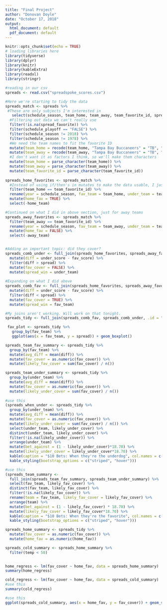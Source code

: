 ```yaml
---
title: "Final Project"
author: "Donovan Doyle"
date: "October 17, 2018"
output:
  html_document: default
  pdf_document: default
---
```


```r
knitr::opts_chunk$set(echo = TRUE)
# loading libraries here
library(tidyverse)
library(dplyr)
library(knitr)
library(kableExtra)
library(readxl)
library(stringr)

#reading in our csv
spreads <- read.csv("spreadspoke_scores.csv")
```



```r
#Here we're starting to tidy the data
spreads_match <- spreads %>%
 #These are only subjects I'm interested in
   select(schedule_season, team_home, team_away, team_favorite_id, spread_favorite, score_home, score_away, schedule_playoff, weather_temperature) %>%
  #Filtering out data we can't really use
  filter(!is.na(spread_favorite)) %>%
  filter(schedule_playoff == "FALSE") %>%
  filter(schedule_season != 2018) %>%
  filter(schedule_season != 1978) %>%
  #We need the team names to fit the favorite ID
  mutate(team_home = recode(team_home, "Tampa Bay Buccaneers" = "TB", "Arizona Cardinals" = "ARI", "Atlanta Falcons" = "ATL", "Baltimore Colts" = "IND", "Baltimore Ravens" = "BAL", "Buffalo Bills" = "BUF", "Carolina Panthers" = "CAR", "Chicago Bears" = "CHI", "Cincinnati Bengals" = "CIN", "Cleveland Browns" = "CLE", "Dallas Cowboys" = "DAL", "Denver Broncos" = "DEN", "Detroit Lions" = "DET", "Green Bay Packers" = "GB", "Houston Oilers" = "TEN", "Houston Texans" = "HOU", "Indianapolis Colts" = "IND", "Jacksonville Jaguars" = "JAX", "Kansas City Chiefs" = "KC", "Los Angeles Chargers" = "LAC", "Los Angeles Raiders" = "OAK", "Los Angeles Rams" = "LAR", "Miami Dolphins" = "MIA", "Minnesota Vikings" = "MIN", "New England Patriots" = "NE", "New Orleans Saints" = "NO", "New York Giants" = "NYG", "New York Jets" = "NYJ", "Oakland Raiders" = "OAK", "Philadelphia Eagles" = "PHI", "Phoenix Cardinals" = "ARI", "Pittsburgh Steelers" = "PIT", "San Diego Chargers" = "LAC", "San Francisco 49ers" = "SF", "Seattle Seahawks" = "SEA", "St. Louis Cardinals" = "ARI", "St. Louis Rams" = "LAR", "Tennessee Oilers" = "TEN", "Tennessee Titans" = "TEN", "Washington Redskins" = "WAS", .default = NULL)) %>%
  mutate(team_away = recode(team_away, "Tampa Bay Buccaneers" = "TB", "Arizona Cardinals" = "ARI", "Atlanta Falcons" = "ATL", "Baltimore Colts" = "IND", "Baltimore Ravens" = "BAL", "Buffalo Bills" = "BUF", "Carolina Panthers" = "CAR", "Chicago Bears" = "CHI", "Cincinnati Bengals" = "CIN", "Cleveland Browns" = "CLE", "Dallas Cowboys" = "DAL", "Denver Broncos" = "DEN", "Detroit Lions" = "DET", "Green Bay Packers" = "GB", "Houston Oilers" = "TEN", "Houston Texans" = "HOU", "Indianapolis Colts" = "IND", "Jacksonville Jaguars" = "JAX", "Kansas City Chiefs" = "KC", "Los Angeles Chargers" = "LAC", "Los Angeles Raiders" = "OAK", "Los Angeles Rams" = "LAR", "Miami Dolphins" = "MIA", "Minnesota Vikings" = "MIN", "New England Patriots" = "NE", "New Orleans Saints" = "NO", "New York Giants" = "NYG", "New York Jets" = "NYJ", "Oakland Raiders" = "OAK", "Philadelphia Eagles" = "PHI", "Phoenix Cardinals" = "ARI", "Pittsburgh Steelers" = "PIT", "San Diego Chargers" = "LAC", "San Francisco 49ers" = "SF", "Seattle Seahawks" = "SEA", "St. Louis Cardinals" = "ARI", "St. Louis Rams" = "LAR", "Tennessee Oilers" = "TEN", "Tennessee Titans" = "TEN", "Washington Redskins" = "WAS", .default = NULL)) %>%
  #I don't want it as factors I think, so we'll make them characters
  mutate(team_home = parse_character(team_home)) %>%
  mutate(team_away = parse_character(team_away)) %>%
  mutate(team_favorite_id = parse_character(team_favorite_id))
  
spreads_home_favorites <- spreads_match %>%
  #Instead of using if/then's in mutates to make the data usable, I just tried dividing up the frames then joining them again
  filter(team_home == team_favorite_id) %>%
  rename(year = schedule_season, fav_team = team_home, under_team = team_away, home_team = team_favorite_id, spread = spread_favorite, fav_score = score_home, under_score = score_away, playoff = schedule_playoff, temp = weather_temperature) %>%
  mutate(home_fav = TRUE) %>%
  select(-home_team)

#Continued on what I did in above section, just for away teams
spreads_away_favorites <- spreads_match %>%
  filter(team_away == team_favorite_id) %>%
  rename(year = schedule_season, fav_team = team_away, under_team = team_home, away_team = team_favorite_id, spread = spread_favorite, fav_score = score_away, under_score = score_home, playoff = schedule_playoff, temp = weather_temperature) %>%
  mutate(home_fav = FALSE) %>%
  select(-away_team)


#Adding an important topic: did they cover?
spreads_comb_under <- full_join(spreads_home_favorites, spreads_away_favorites, .id = "source") %>%
  mutate(diff = under_score - fav_score) %>%
  filter(diff > spread) %>%
  mutate(fav_cover = FALSE) %>%
  mutate(spread_win = under_team)
  
#Expanding on what I did above
spreads_comb_fav <- full_join(spreads_home_favorites, spreads_away_favorites, .id = "source") %>%
  mutate(diff = under_score - fav_score) %>%
  filter(diff < spread) %>%
  mutate(fav_cover = TRUE) %>%
  mutate(spread_win = fav_team)

#My joins aren't working. Will work on that tonight.
spreads_tidy <- full_join(spreads_comb_fav, spreads_comb_under, .id = "source")
```

```r

 fav_plot <- spreads_tidy %>%
   group_by(fav_team) %>%
   ggplot(aes(x = fav_team, y = spread)) + geom_boxplot()

spreads_team_fav_summary <- spreads_tidy %>%
  group_by(fav_team) %>%
  mutate(avg_diff = mean(diff)) %>%
  mutate(fav_cover = as.numeric(fav_cover)) %>%
  mutate(likely_fav_cover = sum(fav_cover) / n())

spreads_team_under_summary <- spreads_tidy %>%
  group_by(under_team) %>%
  mutate(avg_diff = mean(diff)) %>%
  mutate(fav_cover = as.numeric(fav_cover)) %>%
  mutate(likely_under_cover = sum(fav_cover) / n())
  
#use this
(spreads_when_under <- spreads_tidy %>%
  group_by(under_team) %>%
  mutate(avg_diff = mean(diff)) %>%
  mutate(fav_cover = as.numeric(fav_cover)) %>%
  mutate(likely_under_cover = sum(fav_cover) / n()) %>%
  select(under_team, likely_under_cover) %>%
  distinct(under_team, likely_under_cover) %>%
  filter(!is.na(likely_under_cover)) %>%
  arrange(under_team) %>%
  mutate(bet_against = (1 - likely_under_cover)*18.70) %>%
  mutate(likely_under_cover = likely_under_cover*18.70) %>%
  kable(caption = "$10 Bets: When they're the underdog", col.names = c("Team", "Betting on Expected Payout", "Betting against Expected Payout"), digits = 2) %>%
  kable_styling(bootstrap_options = c("striped", "hover")))

#use this
(spreads_team_summary <- 
  full_join(spreads_team_fav_summary, spreads_team_under_summary) %>%
  select(fav_team, likely_fav_cover) %>%
  distinct(fav_team, likely_fav_cover) %>%
  filter(!is.na(likely_fav_cover)) %>%
  rename(team = fav_team, likely_fav_cover = likely_fav_cover) %>%
  arrange(team) %>%
  mutate(bet_against = (1 - likely_fav_cover) * 18.70) %>%
  mutate(likely_fav_cover = likely_fav_cover*18.70) %>%
  kable(caption = "$10 Bets: When they're the favorite", col.names = c("Team", "Betting on Expected Payout", "Betting against Expected Payout"), digits = 2) %>%
  kable_styling(bootstrap_options = c("striped", "hover")))

spreads_home_summary <- spreads_tidy %>%
  mutate(fav_cover = as.numeric(fav_cover)) %>%
  mutate(home_fav = as.numeric(home_fav))

spreads_cold_summary <- spreads_home_summary %>%
  filter(temp < 50)
  

home_regress <- lm(fav_cover ~ home_fav, data = spreads_home_summary)
summary(home_regress)

cold_regress <- lm(fav_cover ~ home_fav, data = spreads_cold_summary)
#use this
summary(cold_regress)

#use this
ggplot(spreads_cold_summary, aes(x = home_fav, y = fav_cover)) + geom_smooth(method = "lm")


```

